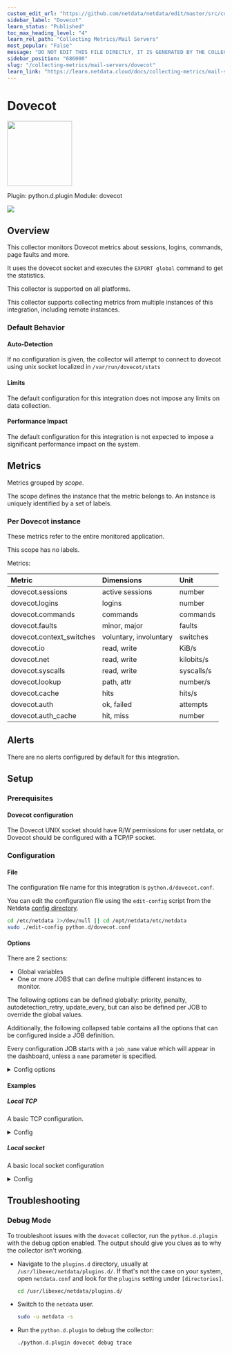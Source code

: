 ```yaml
---
custom_edit_url: "https://github.com/netdata/netdata/edit/master/src/collectors/python.d.plugin/dovecot/metadata.yaml"
sidebar_label: "Dovecot"
learn_status: "Published"
toc_max_heading_level: "4"
learn_rel_path: "Collecting Metrics/Mail Servers"
most_popular: "False"
message: "DO NOT EDIT THIS FILE DIRECTLY, IT IS GENERATED BY THE COLLECTOR'S metadata.yaml FILE"
sidebar_position: "686000"
slug: "/collecting-metrics/mail-servers/dovecot"
learn_link: "https://learn.netdata.cloud/docs/collecting-metrics/mail-servers/dovecot"
---
```



# Dovecot


<img src="https://netdata.cloud/img/dovecot.svg" width="150"/>


Plugin: python.d.plugin
Module: dovecot

<img src="https://img.shields.io/badge/maintained%20by-Netdata-%2300ab44" />

## Overview

This collector monitors Dovecot metrics about sessions, logins, commands, page faults and more.

It uses the dovecot socket and executes the `EXPORT global` command to get the statistics.

This collector is supported on all platforms.

This collector supports collecting metrics from multiple instances of this integration, including remote instances.


### Default Behavior

#### Auto-Detection

If no configuration is given, the collector will attempt to connect to dovecot using unix socket localized in `/var/run/dovecot/stats`

#### Limits

The default configuration for this integration does not impose any limits on data collection.

#### Performance Impact

The default configuration for this integration is not expected to impose a significant performance impact on the system.


## Metrics

Metrics grouped by *scope*.

The scope defines the instance that the metric belongs to. An instance is uniquely identified by a set of labels.



### Per Dovecot instance

These metrics refer to the entire monitored application.

This scope has no labels.

Metrics:

| Metric | Dimensions | Unit |
|:------|:----------|:----|
| dovecot.sessions | active sessions | number |
| dovecot.logins | logins | number |
| dovecot.commands | commands | commands |
| dovecot.faults | minor, major | faults |
| dovecot.context_switches | voluntary, involuntary | switches |
| dovecot.io | read, write | KiB/s |
| dovecot.net | read, write | kilobits/s |
| dovecot.syscalls | read, write | syscalls/s |
| dovecot.lookup | path, attr | number/s |
| dovecot.cache | hits | hits/s |
| dovecot.auth | ok, failed | attempts |
| dovecot.auth_cache | hit, miss | number |



## Alerts

There are no alerts configured by default for this integration.


## Setup

### Prerequisites

#### Dovecot configuration

The Dovecot UNIX socket should have R/W permissions for user netdata, or Dovecot should be configured with a TCP/IP socket.


### Configuration

#### File

The configuration file name for this integration is `python.d/dovecot.conf`.


You can edit the configuration file using the `edit-config` script from the
Netdata [config directory](/docs/netdata-agent/configuration#the-netdata-config-directory).

```bash
cd /etc/netdata 2>/dev/null || cd /opt/netdata/etc/netdata
sudo ./edit-config python.d/dovecot.conf
```
#### Options

There are 2 sections:

* Global variables
* One or more JOBS that can define multiple different instances to monitor.

The following options can be defined globally: priority, penalty, autodetection_retry, update_every, but can also be defined per JOB to override the global values.

Additionally, the following collapsed table contains all the options that can be configured inside a JOB definition.

Every configuration JOB starts with a `job_name` value which will appear in the dashboard, unless a `name` parameter is specified.


<details><summary>Config options</summary>

| Name | Description | Default | Required |
|:----|:-----------|:-------|:--------:|
| update_every | Sets the default data collection frequency. | 5 | no |
| priority | Controls the order of charts at the netdata dashboard. | 60000 | no |
| autodetection_retry | Sets the job re-check interval in seconds. | 0 | no |
| penalty | Indicates whether to apply penalty to update_every in case of failures. | yes | no |
| name | Job name. This value will overwrite the `job_name` value. JOBS with the same name are mutually exclusive. Only one of them will be allowed running at any time. This allows autodetection to try several alternatives and pick the one that works. |  | no |
| socket | Use this socket to communicate with Devcot | /var/run/dovecot/stats | no |
| host | Instead of using a socket, you can point the collector to an ip for devcot statistics. |  | no |
| port | Used in combination with host, configures the port devcot listens to. |  | no |

</details>

#### Examples

##### Local TCP

A basic TCP configuration.

<details><summary>Config</summary>

```yaml
localtcpip:
 name: 'local'
 host: '127.0.0.1'
 port: 24242

```
</details>

##### Local socket

A basic local socket configuration

<details><summary>Config</summary>

```yaml
localsocket:
 name: 'local'
 socket: '/var/run/dovecot/stats'

```
</details>



## Troubleshooting

### Debug Mode

To troubleshoot issues with the `dovecot` collector, run the `python.d.plugin` with the debug option enabled. The output
should give you clues as to why the collector isn't working.

- Navigate to the `plugins.d` directory, usually at `/usr/libexec/netdata/plugins.d/`. If that's not the case on
  your system, open `netdata.conf` and look for the `plugins` setting under `[directories]`.

  ```bash
  cd /usr/libexec/netdata/plugins.d/
  ```

- Switch to the `netdata` user.

  ```bash
  sudo -u netdata -s
  ```

- Run the `python.d.plugin` to debug the collector:

  ```bash
  ./python.d.plugin dovecot debug trace
  ```


